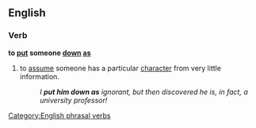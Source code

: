 ==English==

===Verb===
'''to [[put]] someone [[down]] [[as]]'''

#{{idiom}} to [[assume]] someone has a particular [[character]] from very little information.
#:''I '''put him down as''' ignorant, but then discovered he is, in fact, a university professor!''

[[Category:English phrasal verbs]]